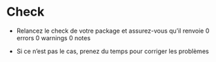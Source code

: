 # Check

- Relancez le check de votre package et assurez-vous qu’il renvoie 0 errors 0 warnings 0 notes

- Si ce n’est pas le cas, prenez du temps pour corriger les problèmes
